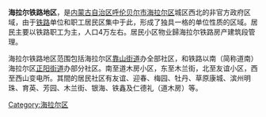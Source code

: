 {{unreferenced|time=2013-11-17T13:40:34+00:00}}
'''海拉尔铁路地区'''，是[[内蒙古自治区|内蒙古自治区]][[呼伦贝尔市|呼伦贝尔市]][[海拉尔区|海拉尔区]]城区西北的非官方政府区域，由于[[铁路|铁路]]单位和职工居民区集中于此，形成了独具一格的单位性质的区域。居民主要以铁路职工为主，人口4万左右。居民小区物业歸海拉尔铁路房产建筑段管理。

海拉尔铁路地区范围包括海拉尔区[[靠山街道|靠山街道]]办全部社区，和铁路以南（简称道南）海拉尔区[[正阳街道|正阳街道]]办部分社区。南至道木房小区，东至木兰街，北至友谊小区，西至西山变电所。其間的居民社区有友谊、迎春、梅园、牡丹、草原康城、滨州明珠、育英、芳园、木兰街、银海、铁鑫及仁德礼（道木房）等。

[[Category:海拉尔区|Category:海拉尔区]]